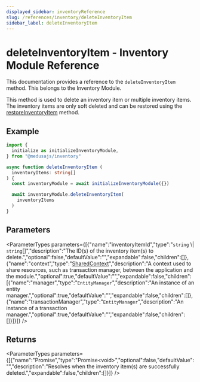 ```yaml
---
displayed_sidebar: inventoryReference
slug: /references/inventory/deleteInventoryItem
sidebar_label: deleteInventoryItem
---
```



# deleteInventoryItem - Inventory Module Reference

This documentation provides a reference to the `deleteInventoryItem` method. This belongs to the Inventory Module.

This method is used to delete an inventory item or multiple inventory items. The inventory items are only soft deleted and can be restored using the
[restoreInventoryItem](inventory.IInventoryService.restoreInventoryItem.mdx) method.

## Example

```ts
import { 
  initialize as initializeInventoryModule,
} from "@medusajs/inventory"

async function deleteInventoryItem (
  inventoryItems: string[]
) {
  const inventoryModule = await initializeInventoryModule({})

  await inventoryModule.deleteInventoryItem(
    inventoryItems
  )
}
```

## Parameters

<ParameterTypes parameters={[{"name":"inventoryItemId","type":"`string` \\| `string`[]","description":"The ID(s) of the inventory item(s) to delete.","optional":false,"defaultValue":"","expandable":false,"children":[]},{"name":"context","type":"[SharedContext](../../interfaces/inventory.SharedContext.mdx)","description":"A context used to share resources, such as transaction manager, between the application and the module.","optional":true,"defaultValue":"","expandable":false,"children":[{"name":"manager","type":"`EntityManager`","description":"An instance of an entity manager.","optional":true,"defaultValue":"","expandable":false,"children":[]},{"name":"transactionManager","type":"`EntityManager`","description":"An instance of a transaction manager.","optional":true,"defaultValue":"","expandable":false,"children":[]}]}]} />

## Returns

<ParameterTypes parameters={[{"name":"Promise","type":"Promise&#60;void&#62;","optional":false,"defaultValue":"","description":"Resolves when the inventory item(s) are successfully deleted.","expandable":false,"children":[]}]} />
